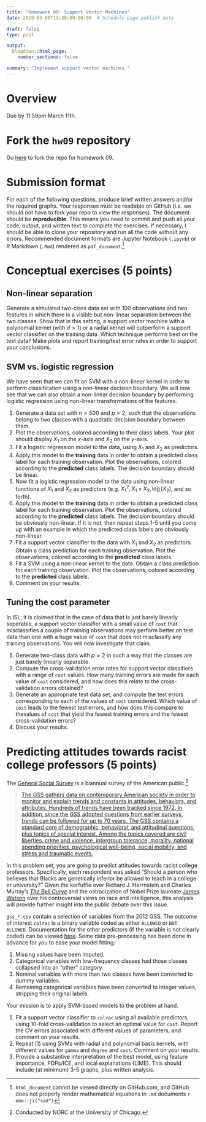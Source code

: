 ```yaml
---
title: "Homework 09: Support Vector Machines"
date: 2019-03-05T13:30:00-06:00  # Schedule page publish date

draft: false
type: post

output:
  blogdown::html_page:
    number_sections: false

summary: "Implement support vector machines."
---
```


\newcommand{\E}{\mathrm{E}} \newcommand{\Var}{\mathrm{Var}} \newcommand{\Cov}{\mathrm{Cov}} \newcommand{\se}{\text{se}}

# Overview

Due by 11:59pm March 11th.

# Fork the `hw09` repository

Go [here](https://github.com/css-model/hw09) to fork the repo for homework 09.

# Submission format

For each of the following questions, produce brief written answers and/or the required graphs. Your responses must be readable on GitHub (i.e. we should not have to fork your repo to view the responses). The document should be **reproducible**. This means you need to commit and push all your code, output, and written text to complete the exercises. If necessary, I should be able to clone your repository and run all the code without any errors. Recommended document formats are Jupyter Notebook (`.ipynb`) or R Markdown (`.Rmd`) rendered as `pdf_document`.^[`html_document` cannot be viewed directly on GitHub.com, and GitHub does not properly render mathematical equations in `.md` documents `r emo::ji("sad")`]

# Conceptual exercises (5 points)

## Non-linear separation

Generate a simulated two-class data set with 100 observations and two features in which there is a visible but non-linear separation between the two classes. Show that in this setting, a support vector machine with a polynomial kernel (with $d > 1$) or a radial kernel will outperform a support vector classifier on the training data. Which technique performs best on the test data? Make plots and report training/test error rates in order to support your conclusions.

## SVM vs. logistic regression

We have seen that we can fit an SVM with a non-linear kernel in order to perform classification using a non-linear decision boundary. We will now see that we can also obtain a non-linear decision boundary by performing logistic regression using non-linear transformations of the features.

1. Generate a data set with $n = 500$ and $p = 2$, such that the observations belong to two classes with a quadratic decision boundary between them.
1. Plot the observations, colored according to their class labels. Your plot should display $X_1$ on the $x$-axis and $X_2$ on the $y$-axis.
1. Fit a logistic regression model to the data, using $X_1$ and $X_2$ as predictors.
1. Apply this model to the **training** data in order to obtain a predicted class label for each training observation. Plot the observations, colored according to the **predicted** class labels. The decision boundary should be linear.
1. Now fit a logistic regression model to the data using non-linear functions of $X_1$ and $X_2$ as predictors (e.g. $X_1^2, X_1 \times X_2, \log(X_2)$, and so forth).
1. Apply this model to the **training** data in order to obtain a predicted class label for each training observation. Plot the observations, colored according to the **predicted** class labels. The decision boundary should be obviously non-linear. If it is not, then repeat steps 1-5 until you come up with an example in which the predicted class labels are obviously non-linear.
1. Fit a support vector classifier to the data with $X_1$ and $X_2$ as predictors. Obtain a class prediction for each training observation. Plot the observations, colored according to the **predicted** class labels.
1. Fit a SVM using a non-linear kernel to the data. Obtain a class prediction for each training observation. Plot the observations, colored according to the **predicted** class labels.
1. Comment on your results.

## Tuning the cost parameter

In ISL, it is claimed that in the case of data that is just barely linearly seperable, a support vector classifier with a small value of `cost` that misclassifies a couple of training observations may perform better on test data than one with a huge value of `cost` that does not misclassify any training observations. You will now investigate that claim.

1. Generate two-class data with $p=2$ in such a way that the classes are just barely linearly separable.
1. Compute the cross-validation error rates for support vector classifiers with a range of `cost` values. How many training errors are made for each value of `cost` considered, and how does this relate to the cross-validation errors obtained?
1. Generate an appropriate test data set, and compute the test errors corresponding to each of the values of `cost` considered. Which value of `cost` leads to the fewest test errors, and how does this compare to thevalues of `cost` that yield the fewest training errors and the fewest cross-validation errors?
1. Discuss your results.

# Predicting attitudes towards racist college professors (5 points)

The [General Social Survey](http://gss.norc.org/) is a biannual survey of the American public.^[Conducted by NORC at the University of Chicago.]

> [The GSS gathers data on contemporary American society in order to monitor and explain trends and constants in attitudes, behaviors, and attributes. Hundreds of trends have been tracked since 1972. In addition, since the GSS adopted questions from earlier surveys, trends can be followed for up to 70 years. The GSS contains a standard core of demographic, behavioral, and attitudinal questions, plus topics of special interest. Among the topics covered are civil liberties, crime and violence, intergroup tolerance, morality, national spending priorities, psychological well-being, social mobility, and stress and traumatic events.](http://gss.norc.org/About-The-GSS)

In this problem set, you are going to predict attitudes towards racist college professors. Specifically, each respondent was asked "Should a person who believes that Blacks are genetically inferior be allowed to teach in a college or university?" Given the kerfuffle over Richard J. Herrnstein and Charles Murray's [*The Bell Curve*](https://en.wikipedia.org/wiki/The_Bell_Curve) and the ostracization of Nobel Prize laureate [James Watson](https://en.wikipedia.org/wiki/James_Watson) over his controversial views on race and intelligence, this analysis will provide further insight into the public debate over this issue.

`gss_*.csv` contain a selection of variables from the 2012 GSS. The outcome of interest `colrac` is a binary variable coded as either `ALLOWED` or `NOT ALLOWED`. Documentation for the other predictors (if the variable is not clearly coded) can be viewed [here](https://gssdataexplorer.norc.org/variables/vfilter). Some data pre-processing has been done in advance for you to ease your model fitting:

1. Missing values have been imputed.
1. Categorical variables with low-frequency classes had those classes collapsed into an "other" category.
1. Nominal variables with more than two classes have been converted to dummy variables.
1. Remaining categorical variables have been converted to integer values, stripping their original labels.

Your mission is to apply SVM-based models to the problem at hand.

1. Fit a support vector classifier to `colrac` using all available predictors, using 10-fold cross-validation to select an optimal value for `cost`. Report the CV errors associated with different values of parameters, and comment on your results.
1. Repeat (1) using SVMs with radial and polynomial basis kernels, with different values for `gamma` and `degree` and `cost`. Comment on your results.
1. Provide a substantive interpretation of the best model, using feature importance, PDPs/ICE, and local explanations (LIME). This should include (at minimum) 3-5 graphs, plus written analysis.

